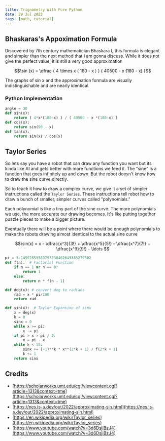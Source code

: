 ```yaml
---
title: Trignometry With Pure Python
date: 29 Jul 2023
tags: [math, tutorial]
---
```


## Bhaskaras's Appoximation Formula

Discovered by 7th century mathematician Bhaskara I, this formula is elegant and simpler than the next method that I am gonna discuss. While it does not give the perfect value, it is still a very good approximation

<div align="center" class="bg-darker text-xl md:text-3xl py-16 px-2 font-mono my-6">
 $$\sin (x) = \dfrac { 4 \times x ( 180 - x ) } { 40500 - x (180 - x) }$$
</div>

The graphs of sin x and the approximation formula are visually indistinguishable and are nearly identical.

### Python Implementation

```py
angle = 30
def sin(x):
    return ( 4*x*(180-x) ) / ( 40500 - x *(180-x) )
def cos(x):
    return sin(90 - x)
def tan(x):
    return sin(x) / cos(x)
```
## Taylor Series

So lets say you have a robot that can draw any function you want but its kinda like AI and gets better with more functions we feed it. The "sine" is a function that goes infinitely up and down. But the robot doesn't know how to draw the sine curve directly.

So to teach it how to draw a complex curve, we give it a set of simpler instructions called the `Taylor Series`. These instructions tell robot how to draw a bunch of smaller, simpler curves called "polynomials."

Each polynomial is like a tiny part of the sine curve. The more polynomials we use, the more accurate our drawing becomes. It's like putting together puzzle pieces to make a bigger picture.

Eventually there will be a point where there would be enough polynomials to make the robots drawing almost identical to the actual sine curve
<div align="center" class="bg-darker py-16 text-xl md:text-3xl px-2 font-mono my-6">
 $$\sin(x) = x - \dfrac{x^3}{3!} + \dfrac{x^5}{5!} - \dfrac{x^7}{7!} + \dfrac{x^9}{9!} - \ldots $$
</div>

```py
pi = 3.14592653589793238462643383279502
def f(n):  # Factorial Function
    if n == 1 or n == 0:
        return 1
    else:
        return n * f(n - 1)

def deg(x): # convert deg to radians
    rad = x * pi/180
    return rad

def sin(x):  # Taylor Expansion of sinx
    x = deg(x)
    k = 0
    sinx = 0
    while x >= pi:
        x -= pi
    if pi > x > pi / 2:
        x = pi - x
    while k < 15:
        sinx += (-1)**k * x**(2*k + 1) / f(2*k + 1)
        k += 1
    return sinx
```

## Credits

+ [https://scholarworks.umt.edu/cgi/viewcontent.cgi?article=1313&context=tme](https://scholarworks.umt.edu/cgi/viewcontent.cgi?article=1313&context=tme)
+ [https://nes.is-a.dev/out/2022/approximating-sin.html](https://nes.is-a.dev/out/2022/approximating-sin.html)
+ [https://en.wikipedia.org/wiki/Taylor_series](https://en.wikipedia.org/wiki/Taylor_series)
+ [https://www.youtube.com/watch?v=3d6DsjIBzJ4](https://www.youtube.com/watch?v=3d6DsjIBzJ4)